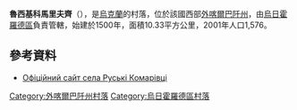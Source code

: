 {{coord|48|31|13|N|22|25|58|E|scale:100000|display=title}}

'''魯西基科馬里夫齊'''（{{lang-uk|Руські Комарівці}}），是[[烏克蘭|烏克蘭]]的村落，位於該國西部[[外喀爾巴阡州|外喀爾巴阡州]]，由[[烏日霍羅德區|烏日霍羅德區]]負責管轄，始建於1500年，面積10.33平方公里，2001年人口1,576。

==參考資料==
* [http://komarivzi.io.ua/ Офіційний сайт села Руські Комарівці] {{Wayback|url=http://komarivzi.io.ua/ |date=20161027000434 }}

{{DEFAULTSORT:Руські Комарівці}}

[[Category:外喀爾巴阡州村落|Category:外喀爾巴阡州村落]]
[[Category:烏日霍羅德區村落|Category:烏日霍羅德區村落]]


{{Zakarpattia-geo-stub}}